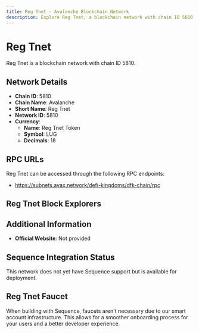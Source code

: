 ```yaml
--- 
title: Reg Tnet - Avalanche Blockchain Network
description: Explore Reg Tnet, a blockchain network with chain ID 5810. Learn about its native currency, Reg Tnet Token, and how to interact with the network.
---
```


# Reg Tnet

Reg Tnet is a blockchain network with chain ID 5810.

## Network Details

- **Chain ID**: 5810
- **Chain Name**: Avalanche
- **Short Name**: Reg Tnet
- **Network ID**: 5810
- **Currency**: 
  - **Name**: Reg Tnet Token
  - **Symbol**: LUG
  - **Decimals**: 18

## RPC URLs

Reg Tnet can be accessed through the following RPC endpoints:

- https://subnets.avax.network/defi-kingdoms/dfk-chain/rpc

## Reg Tnet Block Explorers



## Additional Information

- **Official Website**: Not provided

## Sequence Integration Status

This network does not yet have Sequence support but is available for deployment.

## Reg Tnet Faucet

When building with Sequence, faucets aren't necessary due to our smart account infrastructure. This allows for a smoother onboarding process for your users and a better developer experience.
